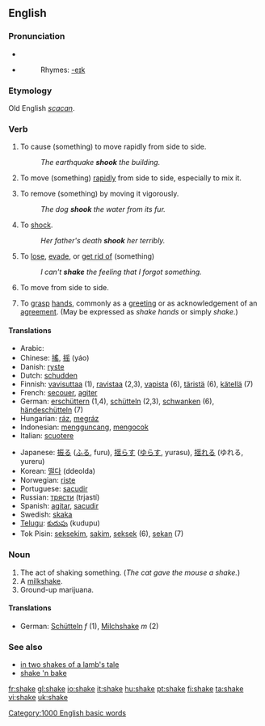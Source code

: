 ==English==

===Pronunciation===
*{{IPA|/'ʃeɪk/}}
*{{audio|en-us-shake.ogg|Audio (US)}}
*:Rhymes: [[Rhymes:English:-eɪk|-eɪk]]

===Etymology===
Old English ''[[scacan]]''.

===Verb===
{{en-verb|shakes|shaking|shook|shaken}}

#{{transitive}} To cause (something) to move rapidly from side to side.
#: ''The earthquake '''shook''' the building.''
#{{transitive}} To move (something) [[rapid]]ly from side to side, especially to mix it.
#{{transitive}} To remove (something) by moving it vigorously.
#: ''The dog '''shook''' the water from its fur.''
#{{transitive}} To [[shock]].
#: ''Her father's death '''shook''' her terribly.''
#{{transitive}} To [[lose]], [[evade]], or [[get rid of]] (something)
#: ''I can't '''shake''' the feeling that I forgot something.''
#{{intransitive}} To move from side to side.
#{{intransitive}} To [[grasp]] [[hand]]s, commonly as a [[greeting]] or as acknowledgement of an [[agreement]].  (May be expressed as ''shake hands'' or simply ''shake''.)

====Translations====
{{rfc-trans}}
{{top}}
*Arabic: {{ARchar|[[هز]]}} {{IPAchar|(házza)}}
*Chinese: [[搖]], [[摇]] (yáo)
*Danish: [[ryste]]
*Dutch: [[schudden]]
*Finnish: [[vavisuttaa]] (1), [[ravistaa]] (2,3), [[vapista]] (6), [[täristä]] (6), [[kätellä]] (7)
*French: [[secouer]], [[agiter]]
*German: [[erschüttern]] (1,4), [[schütteln]] (2,3), [[schwanken]] (6), [[händeschütteln]] (7)
*Hungarian: [[ráz]], [[megráz]]
*Indonesian: [[guncang|mengguncang]], [[kocok|mengocok]]
*Italian: [[scuotere]]
{{mid}}
*Japanese: [[振る]] ([[ふる]], furu), [[揺らす]] ([[ゆらす]], yurasu), [[揺れる]] (ゆれる, yureru)
*Korean: [[떨다]] (ddeolda)
*Norwegian: [[riste]]
*Portuguese: [[sacudir]]
*Russian: [[трясти]] (trjastí)
*Spanish: [[agitar]], [[sacudir]]
*Swedish: [[skaka]]
*[[Telugu]]: [[కుదుపు]] (kudupu)
*Tok Pisin: [[seksekim]], [[sakim]], [[seksek]] (6), [[sekan]] (7)
{{bottom}}

===Noun===
{{en-noun}}

# The act of shaking something. (''The cat gave the mouse a shake.'')
# A [[milkshake]].
# Ground-up marijuana.

====Translations====
*German: [[Schütteln]] ''f'' (1), [[Milchshake]] ''m'' (2)

===See also===
*[[in two shakes of a lamb's tale]]
*[[shake 'n bake]]

[[Category:1000 English basic words]]

[[fr:shake]]
[[gl:shake]]
[[io:shake]]
[[it:shake]]
[[hu:shake]]
[[pt:shake]]
[[fi:shake]]
[[ta:shake]]
[[vi:shake]]
[[uk:shake]]